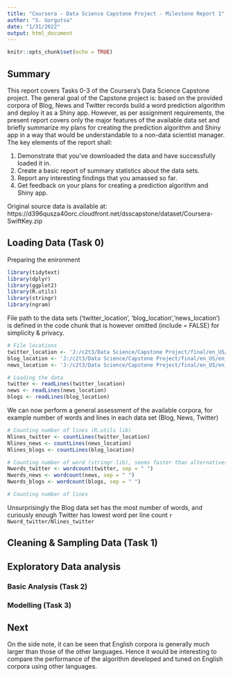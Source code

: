 ```yaml
---
title: "Coursera - Data Science Capstone Project - Milestone Report 1"
author: "S. Gorgutsa"
date: "1/31/2022"
output: html_document
---
```


```r
knitr::opts_chunk$set(echo = TRUE)
```

## Summary
This report covers Tasks 0-3 of the Coursera's Data Science Capstone project. The general goal of the Capstone project is: based on the provided corpora of Blog, News and Twitter records build a word prediction algorithm and deploy it as a Shiny app. However, as per assignment requirements, the present report covers only the major features of the available data set and briefly summarize my plans for creating the prediction algorithm and Shiny app in a way that would be understandable to a non-data scientist manager. 
The key elements of the report shall:

1. Demonstrate that you've downloaded the data and have successfully loaded it in.
2. Create a basic report of summary statistics about the data sets.
3. Report any interesting findings that you amassed so far.
4. Get feedback on your plans for creating a prediction algorithm and Shiny app. 

Original source data is available at: https://d396qusza40orc.cloudfront.net/dsscapstone/dataset/Coursera-SwiftKey.zip 


## Loading Data (Task 0)

Preparing the enironment
```r
library(tidytext)
library(dplyr)
library(ggplot2)
library(R.utils)
library(stringr)
library(ngram)
```

File path to the data sets ('twitter_location', 'blog_location','news_location') is defined in the code chunk that is however omitted (include = FALSE) for simplicity & privacy.
```r
# File locations
twitter_location <- 'J:/c2t3/Data Science/Capstone Project/final/en_US/en_US.twitter.txt'
blog_location <- 'J:/c2t3/Data Science/Capstone Project/final/en_US/en_US.blogs.txt'
news_location <- 'J:/c2t3/Data Science/Capstone Project/final/en_US/en_US.news.txt'
```


```r
# Loading the data
twitter <- readLines(twitter_location)
news <- readLines(news_location)
blogs <- readLines(blog_location)
```
We can now perform a general assessment of the available corpora, for example number of words and lines in each data set (Blog, News, Twitter)
```r
# Counting number of lines (R.utils lib)
Nlines_twitter <- countLines(twitter_location)
Nlines_news <- countLines(news_location)
Nlines_blogs <- countLines(blog_location)

# Counting number of word (stringr lib), seems faster than alternatives
Nwords_twitter <- wordcount(twitter, sep = " ")
Nwords_news <- wordcount(news, sep = " ")
Nwords_blogs <- wordcount(blogs, sep = " ")

```

```r
# Counting number of lines
```

Unsurprisingly the Blog data set has the most number of words, and curiously enough Twitter has lowest word per line count `r Nword_twitter/Nlines_twitter` 

## Cleaning & Sampling Data (Task 1) 

## Exploratory Data analysis

### Basic Analysis (Task 2)

### Modelling (Task 3)

## Next
On the side note, it can be seen that English corpora is generally much larger than those of the other languages. Hence it would be interesting to compare the performance of the algorithm developed and tuned on English corpora using other languages. 

